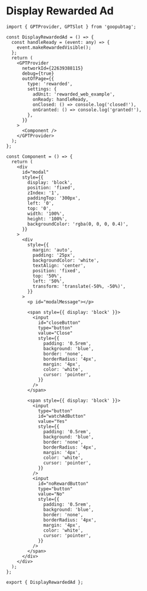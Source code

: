 # Display Rewarded Ad

```tsx
import { GPTProvider, GPTSlot } from 'goopubtag';

const DisplayRewardedAd = () => {
  const handleReady = (event: any) => {
    event.makeRewardedVisible();
  };
  return (
    <GPTProvider
      networkId={22639388115}
      debug={true}
      outOfPage={{
        type: 'rewarded',
        settings: {
          adUnit: 'rewarded_web_example',
          onReady: handleReady,
          onClosed: () => console.log('closed!'),
          onGranted: () => console.log('granted!'),
        },
      }}
    >
      <Component />
    </GPTProvider>
  );
};

const Component = () => {
  return (
    <div
      id="modal"
      style={{
        display: 'block',
        position: 'fixed',
        zIndex: '1',
        paddingTop: '300px',
        left: '0',
        top: '0',
        width: '100%',
        height: '100%',
        backgroundColor: 'rgba(0, 0, 0, 0.4)',
      }}
    >
      <div
        style={{
          margin: 'auto',
          padding: '25px',
          backgroundColor: 'white',
          textAlign: 'center',
          position: 'fixed',
          top: '50%',
          left: '50%',
          transform: 'translate(-50%, -50%)',
        }}
      >
        <p id="modalMessage"></p>

        <span style={{ display: 'block' }}>
          <input
            id="closeButton"
            type="button"
            value="Close"
            style={{
              padding: '0.5rem',
              background: 'blue',
              border: 'none',
              borderRadius: '4px',
              margin: '4px',
              color: 'white',
              cursor: 'pointer',
            }}
          />
        </span>

        <span style={{ display: 'block' }}>
          <input
            type="button"
            id="watchAdButton"
            value="Yes"
            style={{
              padding: '0.5rem',
              background: 'blue',
              border: 'none',
              borderRadius: '4px',
              margin: '4px',
              color: 'white',
              cursor: 'pointer',
            }}
          />
          <input
            id="noRewardButton"
            type="button"
            value="No"
            style={{
              padding: '0.5rem',
              background: 'blue',
              border: 'none',
              borderRadius: '4px',
              margin: '4px',
              color: 'white',
              cursor: 'pointer',
            }}
          />
        </span>
      </div>
    </div>
  );
};

export { DisplayRewardedAd };
```